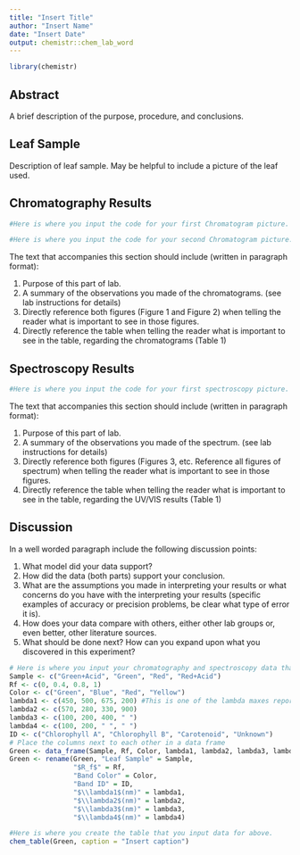 ```yaml
---
title: "Insert Title"
author: "Insert Name"
date: "Insert Date"
output: chemistr::chem_lab_word
---
```


```r
library(chemistr)
```

## Abstract

A brief description of the purpose, procedure, and conclusions.

## Leaf Sample

Description of leaf sample.  May be helpful to include a picture of the leaf used.


## Chromatography Results

```r
#Here is where you input the code for your first Chromatogram picture.

```

```r
#Here is where you input the code for your second Chromatogram picture.

```

The text that accompanies this section should include (written in paragraph format):

1.  Purpose of this part of lab.
2.  A summary of the observations you made of the chromatograms. (see lab instructions for details)
3.  Directly reference both figures (Figure 1 and Figure 2) when telling the reader what is important to see in those figures.
4.  Directly reference the table when telling the reader what is important to see in the table, regarding the chromatograms (Table 1)

## Spectroscopy Results

```r

#Here is where you input the code for your first spectroscopy picture.  You don't need to include all your pictures, since the data is reported in the table, but you should include a few as examples of what you were looking at.  For more figures, just repeat the same type of code you place here, but in a new R chunk.

```


The text that accompanies this section should include (written in paragraph format):

1.  Purpose of this part of lab.
2.  A summary of the observations you made of the spectrum. (see lab instructions for details)
3.  Directly reference both figures (Figures 3, etc. Reference all figures of spectrum) when telling the reader what is important to see in those figures.
4.  Directly reference the table when telling the reader what is important to see in the table, regarding the UV/VIS results (Table 1)


## Discussion

In a well worded paragraph include the following discussion points:

1.  What model did your data support?
2.  How did the data (both parts) support your conclusion.
3.  What are the assumptions you made in interpreting your results or what concerns do you have with the interpreting your results (specific examples of accuracy or precision problems, be clear what type of error it is).
4.  How does your data compare with others, either other lab groups or, even better, other literature sources.
5.  What should be done next?  How can you expand upon what you discovered in this experiment?

\clearpage

```r
# Here is where you input your chromatography and spectroscopy data that you want to put into a table.  There should be more than 4 pieces of data.  Make sure as you add another line, you add all components of that piece of data:  Chromatogram, Rf, Color, lambda1, lambda2, lambda3, lambda4, and ID.
Sample <- c("Green+Acid", "Green", "Red", "Red+Acid")
Rf <- c(0, 0.4, 0.8, 1)
Color <- c("Green", "Blue", "Red", "Yellow")
lambda1 <- c(450, 500, 675, 200) #This is one of the lambda maxes reported from your spectra of these purified bands.  This should be input as nm.  Yuo should report 4 lambda maxes, but if you have fewer then report " ", this will leave that spot blank.
lambda2 <- c(570, 280, 330, 900)
lambda3 <- c(100, 200, 400, " ")
lambda4 <- c(100, 200, " ", " ")
ID <- c("Chlorophyll A", "Chlorophyll B", "Carotenoid", "Unknown")
# Place the columns next to each other in a data frame
Green <- data_frame(Sample, Rf, Color, lambda1, lambda2, lambda3, lambda4, ID)
Green <- rename(Green, "Leaf Sample" = Sample,
                "$R_f$" = Rf, 
                "Band Color" = Color, 
                "Band ID" = ID,
                "$\\lambda1$(nm)" = lambda1,
                "$\\lambda2$(nm)" = lambda2,
                "$\\lambda3$(nm)" = lambda3,
                "$\\lambda4$(nm)" = lambda4)
```

```r
#Here is where you create the table that you input data for above.   
chem_table(Green, caption = "Insert caption")
```
